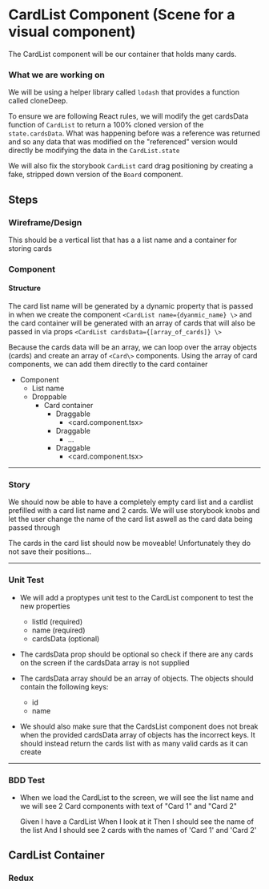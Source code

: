 # CardList Component (Scene for a visual component)
The CardList component will be our container that holds many cards. 

### What we are working on
We will be using a helper library called `lodash` that provides a function called cloneDeep. 

To ensure we are following React rules, we will modify the get cardsData function of `CardList` to return a 
100% cloned version of the `state.cardsData`. What was happening before was a reference was returned and so any data
that was modified on the "referenced" version would directly be modifying the data in the `CardList.state`

We will also fix the storybook `CardList` card drag positioning by creating a fake, stripped down version of the `Board`
component. 

## Steps 
### Wireframe/Design 
This should be a vertical list that has a a list name and a container for storing cards

### Component 
#### Structure
The card list name will be generated by a dynamic property that is passed in when we create the component `<CardList name={dyanmic_name} \>`
and the card container will be generated with an array of cards that will also be passed in via props `<CardList cardsData={[array_of_cards]} \>`

Because the cards data will be an array, we can loop over the array objects (cards) and create an array of `<Card\>` components.
Using the array of card components, we can add them directly to the card container

* Component
    * List name
    * Droppable
        * Card container
            * Draggable
                * <card.component.tsx\>
            * Draggable
                * ...
            * Draggable
                * <card.component.tsx\>

***

### Story 
We should now be able to have a completely empty card list and a cardlist prefilled with a card list name 
and 2 cards. We will use storybook knobs and let the user change the name of the card list aswell as the card 
data being passed through

The cards in the card list should now be moveable! Unfortunately they do not save their positions...

***

### Unit Test
* We will add a proptypes unit test to the CardList component to test the new properties
    * listId (required)
    * name (required)
    * cardsData (optional)

* The cardsData prop should be optional so check if there are any cards on the screen if the cardsData array is not supplied

* The cardsData array should be an array of objects. The objects should contain the following keys:
    * id
    * name

* We should also make sure that the CardsList component does not break when the provided cardsData array of objects
has the incorrect keys. It should instead return the cards list with as many valid cards as it can create


***

### BDD Test 
* When we load the CardList to the screen, 
we will see the list name and
we will see 2 Card components with text of "Card 1" and "Card 2"

    Given I have a CardList
    When I look at it
    Then I should see the name of the list
    And I should see 2 cards with the names of 'Card 1' and 'Card 2'

## CardList Container 
### Redux
